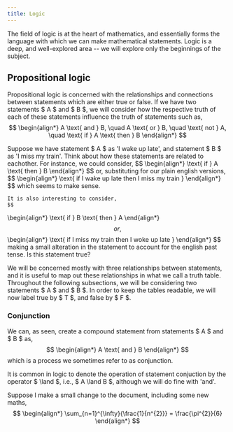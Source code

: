 ```yaml
---
title: Logic
---
```



The field of logic is at the heart of mathematics, and essentially forms the language with which we can make mathematical statements. Logic is a deep, and well-explored area -- we will explore only the beginnings of the subject.

## Propositional logic
Propositional logic is concerned with the relationships and connections between statements which are either true or false. If we have two statements $ A $ and $ B $, we will consider how the respective truth of each of these statements influence the truth of statements such as,
$$
\begin{align*}
	A \text{ and } B, \quad A \text{ or } B, \quad \text{ not } A, \quad \text{ if } A \text{ then } B
\end{align*}
$$

<Aside type='example' title='Example' >
	Suppose we have statement $ A $ as 'I wake up late', and statement $ B $ as 'I miss my train'. Think about how these statements are related to eachother. For instance, we could consider,
	$$
\begin{align*}
		\text{ if } A \text{ then } B
	\end{align*}
$$
	or, substituting for our plain english versions,
	$$
\begin{align*}
		\text{ if I wake up late then I miss my train }
	\end{align*}
$$
	which seems to make sense.

	It is also interesting to consider,
	$$
\begin{align*}
		\text{ if } B \text{ then } A
	\end{align*}
$$
	or,
	$$
\begin{align*}
		\text{ if I miss my train then I woke up late }
	\end{align*}
$$
	making a small alteration in the statement to account for the english past tense. Is this statement true?
</Aside>

We will be concerned mostly with three relationships between statements, and it is useful to map out these relationships in what we call a truth table. Throughout the following subsections, we will be considering two statements $ A $ and $ B $. In order to keep the tables readable, we will now label true by $ T $, and false by $ F $.

### Conjunction
We can, as seen, create a compound statement from statements $ A $ and $ B $ as,
$$
\begin{align*}
	A \text{ and } B
\end{align*}
$$
which is a process we sometimes refer to as conjunction.

<Aside type='comment' title='Notation' >
	It is common in logic to denote the operation of statement conjuction by the operator $ \land $, i.e., $ A \land B $, although we will do fine with 'and'.
</Aside>

Suppose I make a small change to the document, including some new maths,
$$
\begin{align*}
	\sum_{n=1}^{\infty}{\frac{1}{n^{2}}} = \frac{\pi^{2}}{6}
\end{align*}
$$
